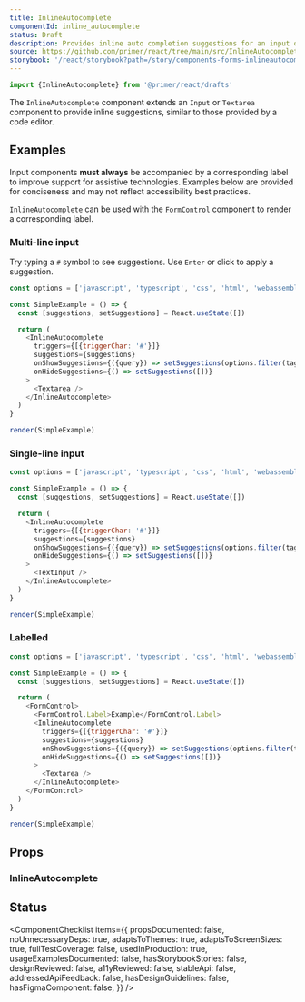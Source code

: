 ```yaml
---
title: InlineAutocomplete
componentId: inline_autocomplete
status: Draft
description: Provides inline auto completion suggestions for an input or textarea.
source: https://github.com/primer/react/tree/main/src/InlineAutocomplete
storybook: '/react/storybook?path=/story/components-forms-inlineautocomplete--default'
---
```


```js
import {InlineAutocomplete} from '@primer/react/drafts'
```

The `InlineAutocomplete` component extends an `Input` or `Textarea` component to provide inline suggestions, similar to those provided by a code editor.

## Examples

<Note variant="warning">

Input components **must always** be accompanied by a corresponding label to improve support for assistive
technologies. Examples below are provided for conciseness and may not reflect accessibility best practices.

`InlineAutocomplete` can be used with the [`FormControl`](/FormControl) component to render a corresponding label.

</Note>

### Multi-line input

Try typing a `#` symbol to see suggestions. Use `Enter` or click to apply a suggestion.

```javascript live noinline drafts
const options = ['javascript', 'typescript', 'css', 'html', 'webassembly']

const SimpleExample = () => {
  const [suggestions, setSuggestions] = React.useState([])

  return (
    <InlineAutocomplete
      triggers={[{triggerChar: '#'}]}
      suggestions={suggestions}
      onShowSuggestions={({query}) => setSuggestions(options.filter(tag => tag.includes(query)))}
      onHideSuggestions={() => setSuggestions([])}
    >
      <Textarea />
    </InlineAutocomplete>
  )
}

render(SimpleExample)
```

### Single-line input

```javascript live noinline drafts
const options = ['javascript', 'typescript', 'css', 'html', 'webassembly']

const SimpleExample = () => {
  const [suggestions, setSuggestions] = React.useState([])

  return (
    <InlineAutocomplete
      triggers={[{triggerChar: '#'}]}
      suggestions={suggestions}
      onShowSuggestions={({query}) => setSuggestions(options.filter(tag => tag.includes(query)))}
      onHideSuggestions={() => setSuggestions([])}
    >
      <TextInput />
    </InlineAutocomplete>
  )
}

render(SimpleExample)
```

### Labelled

```javascript live noinline drafts
const options = ['javascript', 'typescript', 'css', 'html', 'webassembly']

const SimpleExample = () => {
  const [suggestions, setSuggestions] = React.useState([])

  return (
    <FormControl>
      <FormControl.Label>Example</FormControl.Label>
      <InlineAutocomplete
        triggers={[{triggerChar: '#'}]}
        suggestions={suggestions}
        onShowSuggestions={({query}) => setSuggestions(options.filter(tag => tag.includes(query)))}
        onHideSuggestions={() => setSuggestions([])}
      >
        <Textarea />
      </InlineAutocomplete>
    </FormControl>
  )
}

render(SimpleExample)
```

## Props

### InlineAutocomplete

<PropsTable>
  <PropsTableRow
    name="children"
    required
    type="React.ReactNode"
    description="An `input` or `textarea` compatible component to extend. A compatible component is any component that forwards a ref and props to an underlying `input` or `textarea` element, including but not limited to `Input`, `TextArea`, `input`, `textarea`, `styled.input`, and `styled.textarea`. If the child is not compatible, a runtime `TypeError` will be thrown."
  />
  <PropsTableRow
    name="triggers"
    required
    type="Array<Trigger>"
    description="Register the triggers that can cause suggestions to appear."
  />
  <PropsTableRow
    name="onShowSuggestions"
    type="(event: ShowSuggestionsEvent) => void"
    required
    description="Called when a valid suggestion query is updated. This should be handled by setting the `suggestions` prop accordingly."
  />
  <PropsTableRow
    name="onShowSuggestions"
    type="() => void"
    required
    description="Called when suggestions should be hidden. Set `suggestions` to `null` or an empty array in this case."
  />
  <PropsTableRow
    name="suggestions"
    type="Suggestion[] | null | 'loading'"
    required
    description="The currently visible list of suggestions. If `loading`, a loading indicator will be shown. If `null` or empty, the list will be hidden. Suggestion sort will be preserved. Typically, this should not contain more than five or so suggestions."
  />
  <PropsTableRow
    name="tabInsertsSuggestions"
    type="boolean"
    defaultValue="false"
    description="If `true`, suggestions will be applied with both `Tab` and `Enter`, instead of just `Enter`. This may be expected behavior for users used to IDEs, but use caution when hijacking browser tabbing capability."
  />
  <PropsTableSxRow />
</PropsTable>

## Status

<ComponentChecklist
  items={{
    propsDocumented: false,
    noUnnecessaryDeps: true,
    adaptsToThemes: true,
    adaptsToScreenSizes: true,
    fullTestCoverage: false,
    usedInProduction: true,
    usageExamplesDocumented: false,
    hasStorybookStories: false,
    designReviewed: false,
    a11yReviewed: false,
    stableApi: false,
    addressedApiFeedback: false,
    hasDesignGuidelines: false,
    hasFigmaComponent: false,
  }}
/>
